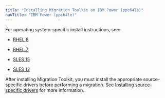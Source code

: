 ```yaml
---
title: "Installing Migration Toolkit on IBM Power (ppc64le)"
navTitle: "IBM Power (ppc64le)"
---
```


For operating system-specific install instructions, see:


  - [RHEL 8](09_mtk55_rhel8_ppcle)

  - [RHEL 7](10_mtk55_rhel7_ppcle)
  - [SLES 15](11_mtk55_sles15_ppcle)
  - [SLES 12](12_mtk55_sles12_ppcle)

After installing Migration Toolkit, you must install the appropriate source-specific drivers before performing a migration. See [Installing source-specific drivers](../../#installing_drivers) for more information.


